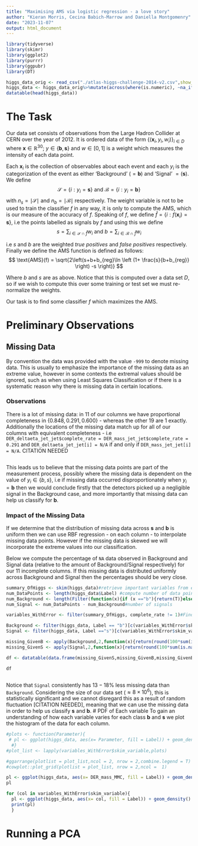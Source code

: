 ```yaml
---
title: "Maximising AMS via logistic regression - a love story"
author: "Kieran Morris, Cecina Babich-Marrow and Daniella Montgomenry"
date: "2023-11-07"
output: html_document
---
```


```r
library(tidyverse)
library(skimr)
library(ggplot2)
library(purrr)
library(ggpubr)
library(DT)
```

```r
higgs_data_orig <- read_csv("./atlas-higgs-challenge-2014-v2.csv",show_col_types = F)
higgs_data <- higgs_data_orig%>%mutate(across(where(is.numeric), ~na_if(.x, -999)))
datatable(head(higgs_data))

```

# The Task

Our data set consists of observations from the Large Hadron Collider at CERN over the year of 2012. It is ordered data of the form $\{(\mathbf{x}_i,y_i,w_i)\}_{i \in D}$ where $\mathbf{x} \in \mathbb{R}^{30}$; $y \in \{\mathbf{b},\mathbf{s}\}$ and $w \in [0,1]$ is a weight which measures the intensity of each data point.

Each $\mathbf{x}_i$ is the collection of observables about each event and each $y_i$ is the categorization of the event as either 'Background' $(= \mathbf{b})$ and 'Signal' $=(\mathbf{s})$. We define $$
\mathcal{S} = \{i: y_i = \mathbf{s}\} \text{ and } \mathcal{B} = \{i: y_i  =\mathbf{b}\}
$$ with $n_s = \mid \mathcal{S} \mid$ and $n_b = \mid \mathcal{B} \mid$ respectively. The weight variable is not to be used to train the classifier $f$ in any way, it is only to compute the AMS, which is our measure of the accuracy of $f$. Speaking of $f$, we define $\hat{f} = \{i: f(\mathbf{x}_i) = \mathbf{s}\}$, i.e the points labelled as signals by $f$ and using this we define $$
s = \sum_{i \in \mathcal{S}\cap \hat{f}}w_i \text{ and }  b = \sum_{i \in \mathcal{B}\cap \hat{f}}w_i
$$

i.e $s$ and $b$ are the weighted $\textit{true positives}$ and $\textit{false positives}$ respectively. Finally we define the AMS function is defined as follows: $$
\text{AMS}(f) = \sqrt{2\left(s+b+b_{reg}\ln \left (1+ \frac{s}{b+b_{reg}} \right) -s  \right)}
$$

Where $b$ and $s$ are as above. Notice that this is computed over a data set $D$, so if we wish to compute this over some training or test set we must re-normalize the weights.

Our task is to find some classifier $f$ which maximizes the AMS.

# Preliminary Observations

## Missing Data

By convention the data was provided with the value `-999` to denote missing data. This is usually to emphasize the importance of the missing data as an extreme value, however in some contexts the extremal values should be ignored, such as when using Least Squares Classification or if there is a systematic reason why there is missing data in certain locations.

### Observations

There is a lot of missing data: in $11$ of our columns we have proportional completeness in $\{0.848,0.291,0.600\}$ - whereas the other $19$ are $1$ exactly. Additionally the locations of the missing data match up for all of our columns with equivalent completeness - i.e `DER_deltaeta_jet_jet$complete_rate = DER_mass_jet_jet$complete_rate = 0.291` and `DER_deltaeta_jet_jet[i] = N/A` if and only if `DER_mass_jet_jet[i] = N/A`. CITATION NEEDED

```r

```

This leads us to believe that the missing data points are part of the measurement process, possibly where the missing data is dependent on the value of $y_i \in \{b,s\}$, i.e if missing data occurred disproportionately when $y_i = \mathbf{b}$ then we would conclude firstly that the detectors picked up a negligible signal in the Background case, and more importantly that missing data can help us classify for $\mathbf{b}$.

### Impact of the Missing Data

If we determine that the distribution of missing data across $\mathbf{s}$ and $\mathbf{b}$ is uniform then we can use RBF regression - on each column - to interpolate missing data points. However if the missing data is skewed we will incorporate the extreme values into our classification.

Below we compute the percentage of `NA` data observed in Background and Signal data (relative to the amount of Background/Signal respectively) for our 11 incomplete columns. If this missing data is distributed uniformly across Background and Signal then the percentages should be very close.

```r
summary_OfHiggs <- skim(higgs_data)#retrieve important variables from each column
num_DataPoints <- length(higgs_data$Label) #compute number of data points
num_Background <- length(Filter(function(x){if (x =="b"){return(T)}else{return(F)}},higgs_data$Label))#compute number of background
num_Signal <- num_DataPoints - num_Background#number of signals

variables_WithError <- filter(summary_OfHiggs, complete_rate != 1)#Finding the columns which contain undefined elements

Background <- filter(higgs_data, Label == "b")[c(variables_WithError$skim_variable)]#filtering rows by background
Signal <- filter(higgs_data, Label =="s")[c(variables_WithError$skim_variable)]#filter rows by signal

missing_GivenB <- apply(Background,2,function(x){return(round(100*sum(is.na(x))/length(x),digits = 4))})#calculate percentage missing data for background and signal
missing_GivenS <- apply(Signal,2,function(x){return(round(100*sum(is.na(x))/length(x),digits = 4))})

df <- datatable(data.frame(missing_GivenS,missing_GivenB,missing_GivenB-missing_GivenS),col = c("Signal","Background","Difference"),caption = "% of Missing Background and Signal Data",options = list(pageLength = 11))

df



```

Notice that `Signal` consistently has $13-18 \%$ less missing data than `Background`. Considering the size of our data set ($\approx 8\times 10^6$), this is statistically significant and we cannot disregard this as a result of random fluctuation [CITATION NEEDED], meaning that we can use the missing data in order to help us classify $\mathbf{s}$ and $\mathbf{b}$. \# PDF of Each variable To gain an understanding of how each variable varies for each class $\mathbf{b}$ and $\mathbf{s}$ we plot the histogram of the data for each column.

```r

#plots <- function(Parameter){
 # pl <- ggplot(higgs_data, aes(x= Parameter, fill = Label)) + geom_density()
  #}
#plot_list <- lapply(variables_WithError$skim_variable,plots)

#ggarrange(plotlist = plot_list,ncol = 2, nrow = 2,combine.legend = T)
#cowplot::plot_grid(plotlist = plot_list, nrow = 2,ncol =  1)

```

```r
pl <- ggplot(higgs_data, aes(x= DER_mass_MMC, fill = Label)) + geom_density()
pl

for (col in variables_WithError$skim_variable){
  pl <- ggplot(higgs_data, aes(x= col, fill = Label)) + geom_density()
  print(pl)
  }
```

# Running a PCA
